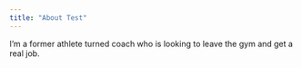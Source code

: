 ```yaml
---
title: "About Test"
---
```


I'm a former athlete turned coach who is looking to leave the gym and get a real job.
